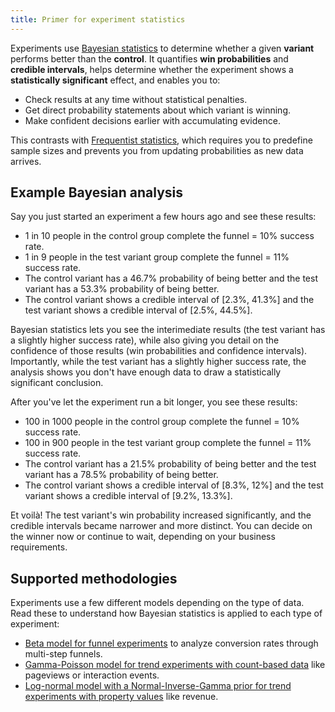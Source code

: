 ```yaml
---
title: Primer for experiment statistics
---
```


Experiments use [Bayesian statistics](https://en.wikipedia.org/wiki/Bayesian_statistics) to determine whether a given **variant** performs better than the **control**. It quantifies **win probabilities** and **credible intervals**, helps determine whether the experiment shows a **statistically significant** effect, and enables you to:
* Check results at any time without statistical penalties.
* Get direct probability statements about which variant is winning.
* Make confident decisions earlier with accumulating evidence.

This contrasts with [Frequentist statistics](https://en.wikipedia.org/wiki/Frequentist_inference), which requires you to predefine sample sizes and prevents you from updating probabilities as new data arrives.

## Example Bayesian analysis

Say you just started an experiment a few hours ago and see these results:
* 1 in 10 people in the control group complete the funnel = 10% success rate.
* 1 in 9 people in the test variant group complete the funnel = 11% success rate.
* The control variant has a 46.7% probability of being better and the test variant has a 53.3% probability of being better.
* The control variant shows a credible interval of [2.3%, 41.3%] and the test variant shows a credible interval of [2.5%, 44.5%].

Bayesian statistics lets you see the interimediate results (the test variant has a slightly higher success rate), while also giving you detail on the confidence of those results (win probabilities and confidence intervals). Importantly, while the test variant has a slightly higher success rate, the analysis shows you don't have enough data to draw a statistically significant conclusion. 

After you've let the experiment run a bit longer, you see these results:
* 100 in 1000 people in the control group complete the funnel = 10% success rate.
* 100 in 900 people in the test variant group complete the funnel = 11% success rate.
* The control variant has a 21.5% probability of being better and the test variant has a 78.5% probability of being better.
* The control variant shows a credible interval of [8.3%, 12%] and the test variant shows a credible interval of [9.2%, 13.3%].

Et voilà! The test variant's win probability increased significantly, and the credible intervals became narrower and more distinct. You can decide on the winner now or continue to wait, depending on your business requirements.

## Supported methodologies

Experiments use a few different models depending on the type of data. Read these to understand how Bayesian statistics is applied to each type of experiment:
* [Beta model for funnel experiments](/docs/experiments/funnels-statistics) to analyze conversion rates through multi-step funnels.
* [Gamma-Poisson model for trend experiments with count-based data](/docs/experiments/trends-count-statistics) like pageviews or interaction events.
* [Log-normal model with a Normal-Inverse-Gamma prior for trend experiments with property values](/docs/experiments/trends-property-value-statistics) like revenue.
